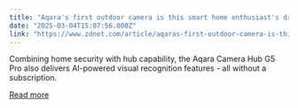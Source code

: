 ```yaml
---
title: "Aqara's first outdoor camera is this smart home enthusiast's dream device"
date: "2025-03-04T15:07:56.000Z"
link: "https://www.zdnet.com/article/aqaras-first-outdoor-camera-is-this-smart-home-enthusiasts-dream-device/"
---
```


Combining home security with hub capability, the Aqara Camera Hub G5 Pro also delivers AI-powered visual recognition features - all without a subscription.

[Read more](https://www.zdnet.com/article/aqaras-first-outdoor-camera-is-this-smart-home-enthusiasts-dream-device/)
